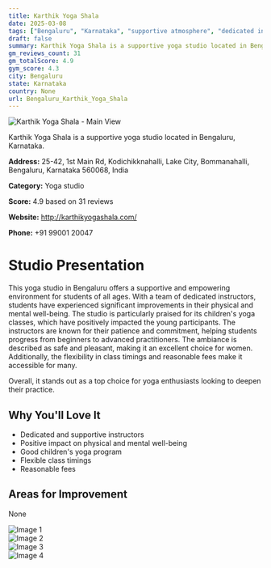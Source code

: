 ```yaml
---
title: Karthik Yoga Shala
date: 2025-03-08
tags: ["Bengaluru", "Karnataka", "supportive atmosphere", "dedicated instructors", "Bengaluru"]  
draft: false
summary: Karthik Yoga Shala is a supportive yoga studio located in Bengaluru, Karnataka.
gm_reviews_count: 31
gm_totalScore: 4.9
gym_score: 4.3
city: Bengaluru
state: Karnataka
country: None
url: Bengaluru_Karthik_Yoga_Shala
---
```


<div className="aspect-[16/9] relative my-8">
  <img 
    src="https://lh5.googleusercontent.com/p/AF1QipOEAcKTxTBlGpPq9S4FjdonyMMEcQcJ5eaPyG4u=w1920-h1080-k-no"
    alt="Karthik Yoga Shala - Main View"
    className="object-cover absolute inset-0 w-full h-full rounded-lg"
  />
</div>

Karthik Yoga Shala is a supportive yoga studio located in Bengaluru, Karnataka.

**Address:** 25-42, 1st Main Rd, Kodichikknahalli, Lake City, Bommanahalli, Bengaluru, Karnataka 560068, India

**Category:** Yoga studio

**Score:** 4.9 based on 31 reviews

**Website:** http://karthikyogashala.com/

**Phone:** +91 99001 20047

# Studio Presentation

This yoga studio in Bengaluru offers a supportive and empowering environment for students of all ages. With a team of dedicated instructors, students have experienced significant improvements in their physical and mental well-being. The studio is particularly praised for its children's yoga classes, which have positively impacted the young participants. The instructors are known for their patience and commitment, helping students progress from beginners to advanced practitioners. The ambiance is described as safe and pleasant, making it an excellent choice for women. Additionally, the flexibility in class timings and reasonable fees make it accessible for many.

Overall, it stands out as a top choice for yoga enthusiasts looking to deepen their practice.

## Why You'll Love It

- Dedicated and supportive instructors
- Positive impact on physical and mental well-being
- Good children's yoga program
- Flexible class timings
- Reasonable fees

## Areas for Improvement

None

<div className="grid grid-cols-1 xl:grid-cols-2 gap-4 my-8">
<div className="aspect-[4/3] relative"><img src="https://lh3.googleusercontent.com/p/AF1QipP3uTzazYVH3cH4KGpg2g65698-6310BVs1hMCw=w1920-h1080-k-no" alt="Image 1" className="object-cover absolute inset-0 w-full h-full rounded-lg" /></div>
<div className="aspect-[4/3] relative"><img src="https://lh5.googleusercontent.com/p/AF1QipN2vvPTiaAVFBro6W-U0bpXVfFprnD0V1pDZJ6A=w1920-h1080-k-no" alt="Image 2" className="object-cover absolute inset-0 w-full h-full rounded-lg" /></div>
<div className="aspect-[4/3] relative"><img src="https://lh5.googleusercontent.com/p/AF1QipP8It7oKbtuh7qTwLE8L2e7DkitiQUvLp1jlyNI=w1920-h1080-k-no" alt="Image 3" className="object-cover absolute inset-0 w-full h-full rounded-lg" /></div>
<div className="aspect-[4/3] relative"><img src="https://lh5.googleusercontent.com/p/AF1QipNfYOEHhFDNS466d_3GI1MgY1hTy4QL1WiC1epO=w1920-h1080-k-no" alt="Image 4" className="object-cover absolute inset-0 w-full h-full rounded-lg" /></div>
</div>
